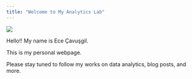 ```yaml
---
title: "Welcome to My Analytics Lab"
---
```


![](https://media1.giphy.com/media/v1.Y2lkPTc5MGI3NjExbDFzOTFza21ja2N1cHhza2Y4ZGpnbG5tbXlvNmFmNWpiZGYybjE1biZlcD12MV9pbnRlcm5hbF9naWZfYnlfaWQmY3Q9Zw/CObqVWt7S889O/giphy.gif)


Hello!! My name is Ece Çavuşgil.

This is my personal webpage.

Please stay tuned to follow my works on data analytics, blog posts, and more.
